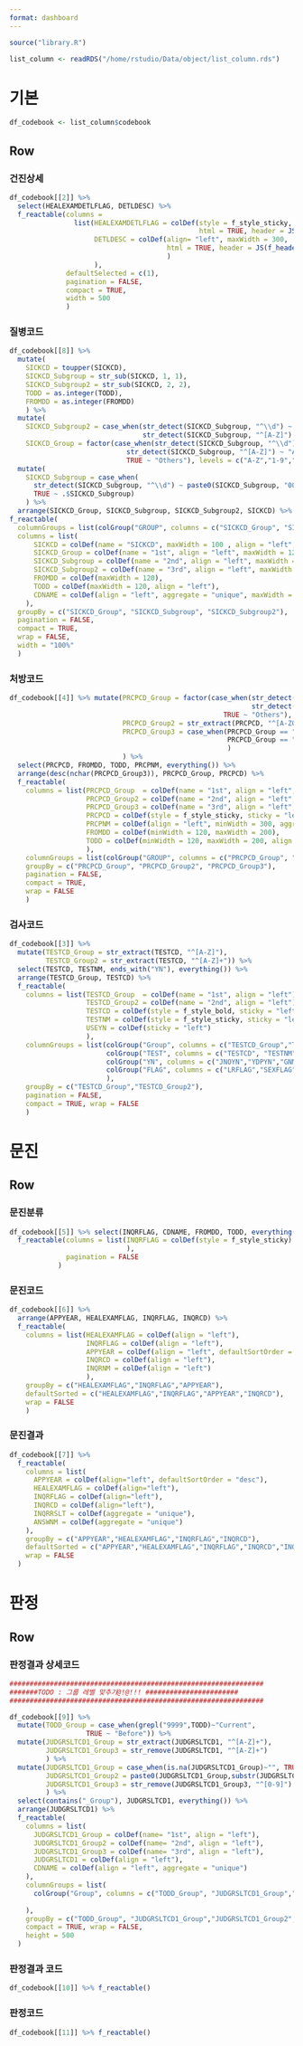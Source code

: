 ```yaml
---
format: dashboard
---
```


<script>
document.addEventListener('DOMContentLoaded', (event) => {
  document.getElementById('nav-codebook').classList.add('active');
});
</script>

```r
source("library.R")
```

```r
list_column <- readRDS("/home/rstudio/Data/object/list_column.rds")
```


# 기본

```r
df_codebook <- list_column$codebook
```

## Row

::: {.panel-tabset}

### 건진상세

```r
df_codebook[[2]] %>% 
  select(HEALEXAMDETLFLAG, DETLDESC) %>%
  f_reactable(columns = 
                list(HEALEXAMDETLFLAG = colDef(style = f_style_sticky, sticky = "left", minWidth = 150, maxWidth = 200,
                                               html = TRUE, header = JS(f_header("건진상세"))),
                     DETLDESC = colDef(align= "left", maxWidth = 300,
                                       html = TRUE, header = JS(f_header("세부설명"))
                                       )
                     ),
              defaultSelected = c(1),
              pagination = FALSE,
              compact = TRUE,
              width = 500
              )
```

### 질병코드

```r
df_codebook[[8]] %>%
  mutate(
    SICKCD = toupper(SICKCD),
    SICKCD_Subgroup = str_sub(SICKCD, 1, 1),
    SICKCD_Subgroup2 = str_sub(SICKCD, 2, 2),
    TODD = as.integer(TODD),
    FROMDD = as.integer(FROMDD)
    ) %>%
  mutate(
    SICKCD_Subgroup2 = case_when(str_detect(SICKCD_Subgroup, "^\\d") ~ paste0(SICKCD_Subgroup, SICKCD_Subgroup2, "0+"),
                                 str_detect(SICKCD_Subgroup, "^[A-Z]") ~ paste0(SICKCD_Subgroup, SICKCD_Subgroup2)),
    SICKCD_Group = factor(case_when(str_detect(SICKCD_Subgroup, "^\\d") ~ "1-9",
                             str_detect(SICKCD_Subgroup, "^[A-Z]") ~ "A-Z",
                             TRUE ~ "Others"), levels = c("A-Z","1-9","Others"))) %>%
  mutate(
    SICKCD_Subgroup = case_when(
      str_detect(SICKCD_Subgroup, "^\\d") ~ paste0(SICKCD_Subgroup, "00+"),
      TRUE ~ .$SICKCD_Subgroup)
    ) %>% 
  arrange(SICKCD_Group, SICKCD_Subgroup, SICKCD_Subgroup2, SICKCD) %>% 
f_reactable(
  columnGroups = list(colGroup("GROUP", columns = c("SICKCD_Group", "SICKCD_Subgroup","SICKCD_Subgroup2"), sticky = "left")),
  columns = list(
      SICKCD = colDef(name = "SICKCD", maxWidth = 100 , align = "left", style = f_style_sticky),
      SICKCD_Group = colDef(name = "1st", align = "left", maxWidth = 120),
      SICKCD_Subgroup = colDef(name = "2nd", align = "left", maxWidth = 100),
      SICKCD_Subgroup2 = colDef(name = "3rd", align = "left", maxWidth = 100),
      FROMDD = colDef(maxWidth = 120),
      TODD = colDef(maxWidth = 120, align = "left"),
      CDNAME = colDef(align = "left", aggregate = "unique", maxWidth = 1000)
    ),
  groupBy = c("SICKCD_Group", "SICKCD_Subgroup", "SICKCD_Subgroup2"),
  pagination = FALSE,
  compact = TRUE,
  wrap = FALSE,
  width = "100%"
  )
```

### 처방코드

```r
df_codebook[[4]] %>% mutate(PRCPCD_Group = factor(case_when(str_detect(PRCPCD, "^\\d") ~ "0-9",
                                                            str_detect(PRCPCD, "^[A-Z|a-z]") ~ "A-Z",
                                                     TRUE ~ "Others"), levels = c("A-Z","0-9","Others")),
                            PRCPCD_Group2 = str_extract(PRCPCD, "^[A-Z0-9]"),
                            PRCPCD_Group3 = case_when(PRCPCD_Group == "A-Z" ~ str_extract(PRCPCD, "^[A-Za-z]+"),
                                                      PRCPCD_Group == "0-9" ~ substr(PRCPCD, 1,2)
                                                      )
                            ) %>% 
  select(PRCPCD, FROMDD, TODD, PRCPNM, everything()) %>%
  arrange(desc(nchar(PRCPCD_Group3)), PRCPCD_Group, PRCPCD) %>%
  f_reactable(
    columns = list(PRCPCD_Group  = colDef(name = "1st", align = "left", maxWidth = 100),
                   PRCPCD_Group2 = colDef(name = "2nd", align = "left", maxWidth = 100),
                   PRCPCD_Group3 = colDef(name = "3rd", align = "left", minWidth = 130),
                   PRCPCD = colDef(style = f_style_sticky, sticky = "left", align = "left", minWidth = 130),
                   PRCPNM = colDef(align = "left", minWidth = 300, aggregate = "unique", maxWidth = 1000),
                   FROMDD = colDef(minWidth = 120, maxWidth = 200),
                   TODD = colDef(minWidth = 120, maxWidth = 200, align = "left")
                   ),
    columnGroups = list(colGroup("GROUP", columns = c("PRCPCD_Group", "PRCPCD_Group2","PRCPCD_Group3"), sticky = "left")),
    groupBy = c("PRCPCD_Group", "PRCPCD_Group2", "PRCPCD_Group3"),
    pagination = FALSE,
    compact = TRUE,
    wrap = FALSE
    )
```

### 검사코드

```r
df_codebook[[3]] %>% 
  mutate(TESTCD_Group = str_extract(TESTCD, "^[A-Z]"),
         TESTCD_Group2 = str_extract(TESTCD, "^[A-Z]+")) %>%
  select(TESTCD, TESTNM, ends_with("YN"), everything()) %>%
  arrange(TESTCD_Group, TESTCD) %>%
  f_reactable(
    columns = list(TESTCD_Group  = colDef(name = "1st", align = "left"),
                   TESTCD_Group2 = colDef(name = "2nd", align = "left"),
                   TESTCD = colDef(style = f_style_bold, sticky = "left", align = "left"),
                   TESTNM = colDef(style = f_style_sticky, sticky = "left", align = "left", aggregate = "unique", minWidth = 500, maxWidth = 1000),
                   USEYN = colDef(sticky = "left")
                   ),
    columnGroups = list(colGroup("Group", columns = c("TESTCD_Group","TESTCD_Group2"), sticky = "left"),
                        colGroup("TEST", columns = c("TESTCD", "TESTNM"), sticky = "left"),
                        colGroup("YN", columns = c("JNOYN","YDPYN","GNMYN","SWNYN","TAEYN","PUSYN","KWJYN","JEJYN")),
                        colGroup("FLAG", columns = c("LRFLAG","SEXFLAG"), sticky = "right")
                        ),
    groupBy = c("TESTCD_Group","TESTCD_Group2"),
    pagination = FALSE,
    compact = TRUE, wrap = FALSE
    )

```

:::

# 문진
## Row

::: {.panel-tabset}

### 문진분류

```r
df_codebook[[5]] %>% select(INQRFLAG, CDNAME, FROMDD, TODD, everything()) %>%
  f_reactable(columns = list(INQRFLAG = colDef(style = f_style_sticky)
                             ),
              pagination = FALSE
            )
```

### 문진코드

```r
df_codebook[[6]] %>% 
  arrange(APPYEAR, HEALEXAMFLAG, INQRFLAG, INQRCD) %>%
  f_reactable(
    columns = list(HEALEXAMFLAG = colDef(align = "left"),
                   INQRFLAG = colDef(align = "left"),
                   APPYEAR = colDef(align = "left", defaultSortOrder = "desc", aggregate = "unique"),
                   INQRCD = colDef(align = "left"),
                   INQRNM = colDef(align = "left")
                   ),
    groupBy = c("HEALEXAMFLAG","INQRFLAG","APPYEAR"),
    defaultSorted = c("HEALEXAMFLAG","INQRFLAG","APPYEAR","INQRCD"),
    wrap = FALSE
    )
```

### 문진결과

```r
df_codebook[[7]] %>%
  f_reactable(
    columns = list(
      APPYEAR = colDef(align="left", defaultSortOrder = "desc"),
      HEALEXAMFLAG = colDef(align="left"),
      INQRFLAG = colDef(align="left"),
      INQRCD = colDef(align="left"),
      INQRRSLT = colDef(aggregate = "unique"),
      ANSWNM = colDef(aggregate = "unique")
    ),
    groupBy = c("APPYEAR","HEALEXAMFLAG","INQRFLAG","INQRCD"),
    defaultSorted = c("APPYEAR","HEALEXAMFLAG","INQRFLAG","INQRCD","INQRRSLT"),
    wrap = FALSE
  )
```

:::

# 판정

## Row

::: {.panel-tabset}

### 판정결과 상세코드

```r
###############################################################
#######TODO : 그룹 레벨 맞추기@!@!!! #######################
###############################################################

df_codebook[[9]] %>% 
  mutate(TODD_Group = case_when(grepl("9999",TODD)~"Current",
                   TRUE ~ "Before")) %>%
  mutate(JUDGRSLTCD1_Group = str_extract(JUDGRSLTCD1, "^[A-Z]+"),
         JUDGRSLTCD1_Group3 = str_remove(JUDGRSLTCD1, "^[A-Z]+")
         ) %>%
  mutate(JUDGRSLTCD1_Group = case_when(is.na(JUDGRSLTCD1_Group)~"", TRUE ~ .$JUDGRSLTCD1_Group),
         JUDGRSLTCD1_Group2 = paste0(JUDGRSLTCD1_Group,substr(JUDGRSLTCD1_Group3, 1,1)),
         JUDGRSLTCD1_Group3 = str_remove(JUDGRSLTCD1_Group3, "^[0-9]")
         ) %>% 
  select(contains("_Group"), JUDGRSLTCD1, everything()) %>%
  arrange(JUDGRSLTCD1) %>%
  f_reactable(
    columns = list(
      JUDGRSLTCD1_Group = colDef(name= "1st", align = "left"),
      JUDGRSLTCD1_Group2 = colDef(name= "2nd", align = "left"),
      JUDGRSLTCD1_Group3 = colDef(name= "3rd", align = "left"),
      JUDGRSLTCD1 = colDef(align = "left"),
      CDNAME = colDef(align = "left", aggregate = "unique")
    ),
    columnGroups = list(
      colGroup("Group", columns = c("TODD_Group", "JUDGRSLTCD1_Group","JUDGRSLTCD1_Group2","JUDGRSLTCD1_Group3"), sticky = "left")
      
    ),
    groupBy = c("TODD_Group", "JUDGRSLTCD1_Group","JUDGRSLTCD1_Group2","JUDGRSLTCD1_Group3"),
    compact = TRUE, wrap = FALSE,
    height = 500
  )

```

### 판정결과 코드

```r
df_codebook[[10]] %>% f_reactable()
```

### 판정코드

```r
df_codebook[[11]] %>% f_reactable()
```


:::


